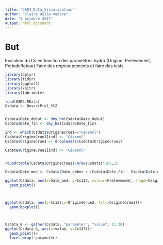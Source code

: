 ```yaml
---
title: "OSR4_Data_Visualisation"
author: "Claire Della Vedova"
date: "3 octobre 2017"
output: html_document
---
```


# But 
Evalution du Cs en fonction des paramètres hydro (Origine, Prelevement, PeriodeRetour)
Faire des regreoupements et faire des tests


```r

library(dplyr)
library(tidyr)
library(ggplot2)
library(knitr)
library(lubridate)

```


```r

load(OSR4.RData)
Csdata <- DescriPrel_hl2


Csdata$Date_debut <- dmy_hm(Csdata$Date_debut)
Csdata$Date_fin <- dmy_hm(Csdata$Date_fin)

ind <- which(Csdata$OrigineCrue1=="Cevenol")
Csdata$OrigineCrue1[ind] <- "Cévenol"
Csdata$OrigineCrue1 <- droplevels(Csdata$OrigineCrue1)

Csdata$OrigineCrue1[ind] <- "Cévenol"



```





```r
round(table(Csdata$OrigineCrue1)/nrow(Csdata)*100,2)


```

```r

Csdata$Date_med <- Csdata$Date_debut + (Csdata$Date_fin - Csdata$Date_debut)/2

ggplot(Csdata, aes(x=Date_med, y=Cs137, colour=Prelevement, shape=OrigineCrue1 ))+
  geom_point()



ggplot(Csdata, aes(y=Cs137,x=OrigineCrue2, fill=OrigineCrue1))+
  geom_boxplot()



Csdata_G <- gather(Csdata, "parameter", "value", 11:30)
ggplot(Csdata_G, aes(x=value, y=Cs137))+
  geom_point()+
  facet_wrap(~parameter)

```




